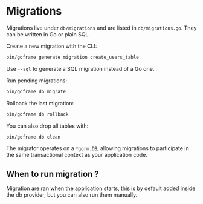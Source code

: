 # Migrations

Migrations live under `db/migrations` and are listed in `db/migrations.go`. They can be written in Go or plain SQL.

Create a new migration with the CLI:

```bash
bin/goframe generate migration create_users_table
```
Use `--sql` to generate a SQL migration instead of a Go one.

Run pending migrations:

```bash
bin/goframe db migrate
```

Rollback the last migration:

```bash
bin/goframe db rollback
```

You can also drop all tables with:

```bash
bin/goframe db clean
```

The migrator operates on a `*gorm.DB`, allowing migrations to participate in the same transactional context as your application code.

## When to run migration ?

Migration are ran when the application starts, this is by default added inside the db provider, but you can also run them manually.



